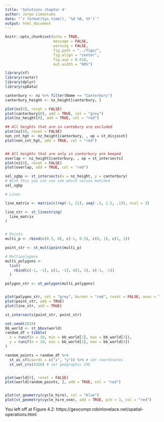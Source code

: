 ```yaml
---
title: 'Solutions chapter 4'
author: Jorge Cimentada
date: "`r format(Sys.time(), '%d %B, %Y')`"
output: html_document
---
```


```r
knitr::opts_chunk$set(echo = TRUE,
                      message = FALSE,
                      warning = FALSE,
                      fig.path = "../figs/",
                      fig.align = "center",
                      fig.asp = 0.618,
                      out.width = "80%")
```

```r
library(sf)
library(raster)
library(dplyr)
library(spData)
```


```r


canterbury <- nz %>% filter(Name == "Canterbury")
canterbury_height <- nz_height[canterbury, ]

plot(nz[0], reset = FALSE)
plot(canterbury[0], add = TRUE, col = "grey")
plot(nz_height[0], add = TRUE, col = "red")

```


```r


## All heights that are in cantebury are excluded
plot(nz[0], reset = FALSE)
non_cnt_hgt <- nz_height[canterbury, , op = st_disjoint]
plot(non_cnt_hgt, add = TRUE, col = "red")


## All heights that are only in canterbury are keeped
overlap <- nz_height[canterbury, , op = st_intersects]
plot(nz[0], reset = FALSE)
plot(overlap, add = TRUE, col = "red")

```


```r
sel_sgbp <- st_intersects(x = nz_height, y = canterbury)
# With this you can use see which values matched
sel_sgbp
```


```r

# Lines

line_matrix <- matrix(c(rep(-1, 21), seq(-.5, 1.5, .1)), ncol = 2)

line_str <- st_linestring(
  line_matrix
)


# Points
multi_p <- rbind(c(0.5, 0), c(-1, 0.5), c(0, 1), c(1, 1))

point_str <- st_multipoint(multi_p)

# Multipolygons
multi_polygons <-
  list(
    rbind(c(-1, -1), c(1, -1), c(1, 1), c(-1, -1))
  )

polygon_str <- st_polygon(multi_polygons)


plot(polygon_str, col = "grey", border = "red", reset = FALSE, axes = TRUE)
plot(point_str, add = TRUE)
plot(line_str, add = TRUE)

```


```r

st_intersects(point_str, point_str)

set.seed(2018)
bb_world <- st_bbox(world)
random_df = tibble(
  x = runif(n = 10, min = bb_world[1], max = bb_world[3]),
  y = runif(n = 10, min = bb_world[2], max = bb_world[4])
)

random_points = random_df %>% 
  st_as_sf(coords = c("x", "y")) %>% # set coordinates
  st_set_crs(4326) # set geographic CRS


plot(world[0], reset = FALSE)
plot(world[random_points, ], add = TRUE, col = "red")


plot(st_geometry(cycle_hire), col = "blue")
plot(st_geometry(cycle_hire_osm), add = TRUE, pch = 3, col = "red")

```

You left off at Figure 4.2: https://geocompr.robinlovelace.net/spatial-operations.html
